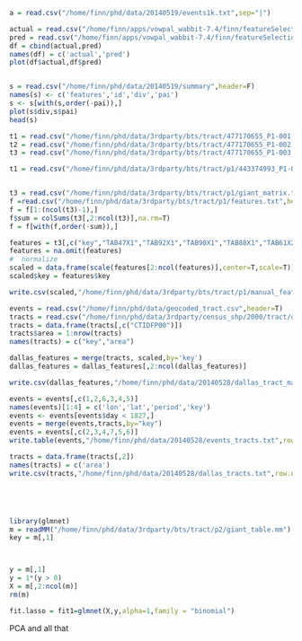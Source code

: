 ```r

a = read.csv("/home/finn/phd/data/20140519/events1k.txt",sep="|")

actual = read.csv("/home/finn/apps/vowpal_wabbit-7.4/finn/featureSelection/VW1kvalid.target")
pred = read.csv("/home/finn/apps/vowpal_wabbit-7.4/finn/featureSelection/pred20")
df = cbind(actual,pred)
names(df) = c('actual','pred')
plot(df$actual,df$pred)


s = read.csv("/home/finn/phd/data/20140519/summary",header=F)
names(s) <- c('features','id','div','pai')
s <- s[with(s,order(-pai)),]
plot(s$div,s$pai)
head(s)

t1 = read.csv("/home/finn/phd/data/3rdparty/bts/tract/477170655_P1-001.csv",header=T)
t2 = read.csv("/home/finn/phd/data/3rdparty/bts/tract/477170655_P1-002.csv",header=T)
t3 = read.csv("/home/finn/phd/data/3rdparty/bts/tract/477170655_P1-003.csv",header=T)

t1 = read.csv("/home/finn/phd/data/3rdparty/bts/tract/p1/443374993_P1-001.csv",header=T)


t3 = read.csv("/home/finn/phd/data/3rdparty/bts/tract/p1/giant_matrix.txt",header=T)
f =read.csv("/home/finn/phd/data/3rdparty/bts/tract/p1/features.txt",header=F)
f = f[1:(ncol(t3)-1),]
f$sum = colSums(t3[,2:ncol(t3)],na.rm=T)
f = f[with(f,order(-sum)),]

features = t3[,c("key","TAB47X1","TAB92X1","TAB90X1","TAB88X1","TAB61X2","TAB61X3","TAB61X4","TAB61X5","TAB50X2","TAB50X3","TAB50X4","TAB50X5","TAB51X14","TAB51X15","TAB51X16","TAB51X17","TAB51X18","TAB51X19","TAB51X20","TAB51X21","TAB51X22","TAB51X23","TAB51X24","TAB51X25","TAB51X26","TAB51X27","TAB51X28","TAB51X29","TAB51X30","TAB51X31","TAB51X32","TAB51X33","TAB51X34","TAB51X35","TAB51X36","TAB87X1","TAB87X2","TAB87X3","TAB87X4","TAB87X5","TAB87X6")]
features = na.omit(features)
#  normalize
scaled = data.frame(scale(features[2:ncol(features)],center=T,scale=T))
scaled$key = features$key

write.csv(scaled,"/home/finn/phd/data/3rdparty/bts/tract/p1/manual_feature_table.txt",row.names=F)

events = read.csv("/home/finn/phd/data/geocoded_tract.csv",header=T)
tracts = read.csv("/home/finn/phd/data/3rdparty/census_shp/2000/tract/dallas_tracts.csv",header=T)
tracts = data.frame(tracts[,c("CTIDFP00")])
tracts$area = 1:nrow(tracts)
names(tracts) = c("key","area")

dallas_features = merge(tracts, scaled,by='key')
dallas_features = dallas_features[,2:ncol(dallas_features)]

write.csv(dallas_features,"/home/finn/phd/data/20140528/dallas_tract_man_bts.txt",row.names=F,quote=F)

events = events[,c(1,2,6,3,4,5)]
names(events)[1:4] = c('lon','lat','period','key')
events <- events[events$day < 1827,]
events = merge(events,tracts,by="key")
events = events[,c(2,3,4,7,5,6)]
write.table(events,"/home/finn/phd/data/20140528/events_tracts.txt",row.names=F,quote=F,sep="|")

tracts = data.frame(tracts[,2])
names(tracts) = c('area')
write.csv(tracts,"/home/finn/phd/data/20140528/dallas_tracts.txt",row.names=F,quote=F)# write out the cells ...





library(glmnet)
m = readMM("/home/finn/phd/data/3rdparty/bts/tract/p2/giant_table.mm")
key = m[,1]



y = m[,1]
y = 1*(y > 0)
X = m[,2:ncol(m)]
rm(m)

fit.lasso = fit1=glmnet(X,y,alpha=1,family = "binomial")

```




PCA and all that
```r



```

